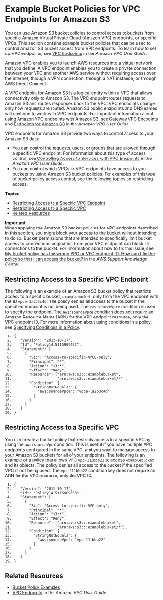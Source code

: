 # Example Bucket Policies for VPC Endpoints for Amazon S3<a name="example-bucket-policies-vpc-endpoint"></a>

You can use Amazon S3 bucket policies to control access to buckets from specific Amazon Virtual Private Cloud \(Amazon VPC\) endpoints, or specific VPCs\. This section contains example bucket policies that can be used to control Amazon S3 bucket access from VPC endpoints\. To learn how to set up VPC endpoints, see [VPC Endpoints](https://docs.aws.amazon.com/vpc/latest/userguide/vpc-endpoints.html) in the *Amazon VPC User Guide*\. 

Amazon VPC enables you to launch AWS resources into a virtual network that you define\. A VPC endpoint enables you to create a private connection between your VPC and another AWS service without requiring access over the internet, through a VPN connection, through a NAT instance, or through AWS Direct Connect\. 

A VPC endpoint for Amazon S3 is a logical entity within a VPC that allows connectivity only to Amazon S3\. The VPC endpoint routes requests to Amazon S3 and routes responses back to the VPC\. VPC endpoints change only how requests are routed\. Amazon S3 public endpoints and DNS names will continue to work with VPC endpoints\. For important information about using Amazon VPC endpoints with Amazon S3, see [Gateway VPC Endpoints](https://docs.aws.amazon.com/vpc/latest/userguide/vpce-gateway.html) and [Endpoints for Amazon S3](https://docs.aws.amazon.com/vpc/latest/userguide/vpc-endpoints-s3.html) in the *Amazon VPC User Guide*\. 

VPC endpoints for Amazon S3 provide two ways to control access to your Amazon S3 data: 
+ You can control the requests, users, or groups that are allowed through a specific VPC endpoint\. For information about this type of access control, see [Controlling Access to Services with VPC Endpoints](https://docs.aws.amazon.com/vpc/latest/userguide/vpc-endpoints-access.html) in the *Amazon VPC User Guide*\.
+ You can control which VPCs or VPC endpoints have access to your buckets by using Amazon S3 bucket policies\. For examples of this type of bucket policy access control, see the following topics on restricting access\.

**Topics**
+ [Restricting Access to a Specific VPC Endpoint](#example-bucket-policies-restrict-accesss-vpc-endpoint)
+ [Restricting Access to a Specific VPC](#example-bucket-policies-restrict-access-vpc)
+ [Related Resources](#example-bucket-policies-restrict-access-vpc-related-resources)

**Important**  
When applying the Amazon S3 bucket policies for VPC endpoints described in this section, you might block your access to the bucket without intending to do so\. Bucket permissions that are intended to specifically limit bucket access to connections originating from your VPC endpoint can block all connections to the bucket\. For information about how to fix this issue, see [My bucket policy has the wrong VPC or VPC endpoint ID\. How can I fix the policy so that I can access the bucket?](https://aws.amazon.com/premiumsupport/knowledge-center/s3-regain-access/) in the *AWS Support Knowledge Center*\.

## Restricting Access to a Specific VPC Endpoint<a name="example-bucket-policies-restrict-accesss-vpc-endpoint"></a>

The following is an example of an Amazon S3 bucket policy that restricts access to a specific bucket, `examplebucket`, only from the VPC endpoint with the ID `vpce-1a2b3c4d`\. The policy denies all access to the bucket if the specified endpoint is not being used\. The `aws:sourceVpce` condition is used to specify the endpoint\. The `aws:sourceVpce` condition does not require an Amazon Resource Name \(ARN\) for the VPC endpoint resource, only the VPC endpoint ID\. For more information about using conditions in a policy, see [Specifying Conditions in a Policy](amazon-s3-policy-keys.md)\.

```
 1. {
 2.    "Version": "2012-10-17",
 3.    "Id": "Policy1415115909152",
 4.    "Statement": [
 5.      {
 6.        "Sid": "Access-to-specific-VPCE-only",
 7.        "Principal": "*",
 8.        "Action": "s3:*",
 9.        "Effect": "Deny",
10.        "Resource": ["arn:aws:s3:::examplebucket",
11.                     "arn:aws:s3:::examplebucket/*"],
12.        "Condition": {
13.          "StringNotEquals": {
14.            "aws:sourceVpce": "vpce-1a2b3c4d"
15.          }
16.        }
17.      }
18.    ]
19. }
```

## Restricting Access to a Specific VPC<a name="example-bucket-policies-restrict-access-vpc"></a>

You can create a bucket policy that restricts access to a specific VPC by using the `aws:sourceVpc` condition\. This is useful if you have multiple VPC endpoints configured in the same VPC, and you want to manage access to your Amazon S3 buckets for all of your endpoints\. The following is an example of a policy that allows VPC `vpc-111bbb22` to access `examplebucket` and its objects\. The policy denies all access to the bucket if the specified VPC is not being used\. The `vpc-111bbb22` condition key does not require an ARN for the VPC resource, only the VPC ID\.

```
 1. {
 2.    "Version": "2012-10-17",
 3.    "Id": "Policy1415115909153",
 4.    "Statement": [
 5.      {
 6.        "Sid": "Access-to-specific-VPC-only",
 7.        "Principal": "*",
 8.        "Action": "s3:*",
 9.        "Effect": "Deny",
10.        "Resource": ["arn:aws:s3:::examplebucket",
11.                     "arn:aws:s3:::examplebucket/*"],
12.        "Condition": {
13.          "StringNotEquals": {
14.            "aws:sourceVpc": "vpc-111bbb22"
15.          }
16.        }
17.      }
18.    ]
19. }
```

## Related Resources<a name="example-bucket-policies-restrict-access-vpc-related-resources"></a>
+ [Bucket Policy Examples](example-bucket-policies.md)
+ [VPC Endpoints](https://docs.aws.amazon.com/vpc/latest/userguide/vpc-endpoints.html) in the *Amazon VPC User Guide*